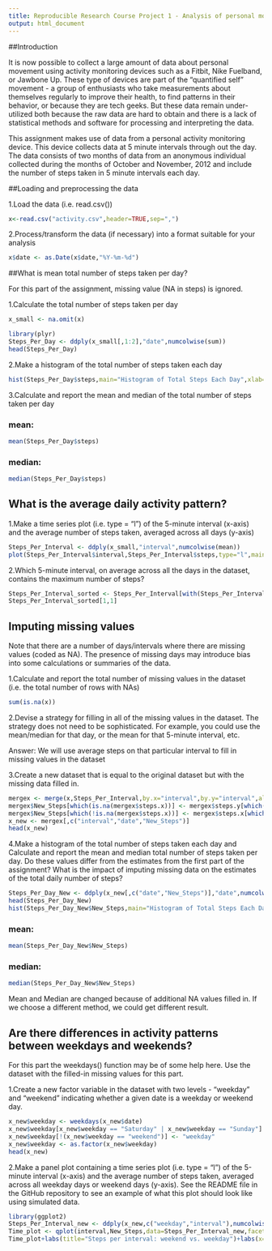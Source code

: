 ```yaml
---
title: Reproducible Research Course Project 1 - Analysis of personal movement data
output: html_document
---
```


##Introduction

It is now possible to collect a large amount of data about personal movement using activity monitoring devices such as a Fitbit, Nike Fuelband, or Jawbone Up. These type of devices are part of the "quantified self" movement - a group of enthusiasts who take measurements about themselves regularly to improve their health, to find patterns in their behavior, or because they are tech geeks. But these data remain under-utilized both because the raw data are hard to obtain and there is a lack of statistical methods and software for processing and interpreting the data.

This assignment makes use of data from a personal activity monitoring device. This device collects data at 5 minute intervals through out the day. The data consists of two months of data from an anonymous individual collected during the months of October and November, 2012 and include the number of steps taken in 5 minute intervals each day.

##Loading and preprocessing the data

1.Load the data (i.e. read.csv())

```r
x<-read.csv("activity.csv",header=TRUE,sep=",")
```


2.Process/transform the data (if necessary) into a format suitable for your analysis

```r
x$date <- as.Date(x$date,"%Y-%m-%d")
```

##What is mean total number of steps taken per day?

For this part of the assignment, missing value (NA in steps) is ignored.

1.Calculate the total number of steps taken per day

```r
x_small <- na.omit(x)

library(plyr)
Steps_Per_Day <- ddply(x_small[,1:2],"date",numcolwise(sum))
head(Steps_Per_Day)

```

2.Make a histogram of the total number of steps taken each day

```r
hist(Steps_Per_Day$steps,main="Histogram of Total Steps Each Day",xlab="Total Steps Each Day")
```

3.Calculate and report the mean and median of the total number of steps taken per day

### mean:
```r
mean(Steps_Per_Day$steps)
```
### median:
```r
median(Steps_Per_Day$steps)
```

## What is the average daily activity pattern?
1.Make a time series plot (i.e. type = "l") of the 5-minute interval (x-axis) and the average number of steps taken, averaged across all days (y-axis)

```r
Steps_Per_Interval <- ddply(x_small,"interval",numcolwise(mean))
plot(Steps_Per_Interval$interval,Steps_Per_Interval$steps,type="l",main="Average Steps on 5-minute interval",xlab="interval",ylab="Average Steps")
```

2.Which 5-minute interval, on average across all the days in the dataset, contains the maximum number of steps?

```r
Steps_Per_Interval_sorted <- Steps_Per_Interval[with(Steps_Per_Interval,order(-steps)),]
Steps_Per_Interval_sorted[1,1]
```

## Imputing missing values

Note that there are a number of days/intervals where there are missing values (coded as NA). The presence of missing days may introduce bias into some calculations or summaries of the data.

1.Calculate and report the total number of missing values in the dataset (i.e. the total number of rows with NAs)

```r
sum(is.na(x))
```

2.Devise a strategy for filling in all of the missing values in the dataset. The strategy does not need to be sophisticated. For example, you could use the mean/median for that day, or the mean for that 5-minute interval, etc.

Answer: We will use average steps on that particular interval to fill in missing values in the dataset

3.Create a new dataset that is equal to the original dataset but with the missing data filled in.

```r
mergex <- merge(x,Steps_Per_Interval,by.x="interval",by.y="interval",all=TRUE)
mergex$New_Steps[which(is.na(mergex$steps.x))] <- mergex$steps.y[which(is.na(mergex$steps.x))]
mergex$New_Steps[which(!is.na(mergex$steps.x))] <- mergex$steps.x[which(!is.na(mergex$steps.x))]
x_new <- mergex[,c("interval","date","New_Steps")]
head(x_new)
```

4.Make a histogram of the total number of steps taken each day and Calculate and report the mean and median total number of steps taken per day. Do these values differ from the estimates from the first part of the assignment? What is the impact of imputing missing data on the estimates of the total daily number of steps?

```r

Steps_Per_Day_New <- ddply(x_new[,c("date","New_Steps")],"date",numcolwise(sum))
head(Steps_Per_Day_New)
hist(Steps_Per_Day_New$New_Steps,main="Histogram of Total Steps Each Day (NA filled)",xlab="Total Steps Each Day")
```

### mean:
```r
mean(Steps_Per_Day_New$New_Steps)
```
### median:
```r
median(Steps_Per_Day_New$New_Steps)
```

Mean and Median are changed because of additional NA values filled in.  If we choose a different method, we could get different result.

## Are there differences in activity patterns between weekdays and weekends?

For this part the weekdays() function may be of some help here. Use the dataset with the filled-in missing values for this part.

1.Create a new factor variable in the dataset with two levels - "weekday" and "weekend" indicating whether a given date is a weekday or weekend day.

```r
x_new$weekday <- weekdays(x_new$date)
x_new$weekday[x_new$weekday == "Saturday" | x_new$weekday == "Sunday"] <- "weekend"
x_new$weekday[!(x_new$weekday == "weekend")] <- "weekday"
x_new$weekday <- as.factor(x_new$weekday)
head(x_new)
```

2.Make a panel plot containing a time series plot (i.e. type = "l") of the 5-minute interval (x-axis) and the average number of steps taken, averaged across all weekday days or weekend days (y-axis). See the README file in the GitHub repository to see an example of what this plot should look like using simulated data.


```r
library(ggplot2)
Steps_Per_Interval_new <- ddply(x_new,c("weekday","interval"),numcolwise(mean))
Time_plot <- qplot(interval,New_Steps,data=Steps_Per_Interval_new,facets = weekday~., geom = "line")
Time_plot+labs(title="Steps per interval: weekend vs. weekday")+labs(x="interval", y="steps")
```